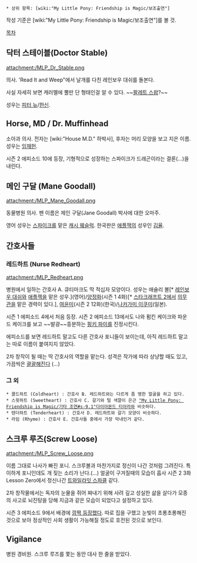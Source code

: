  * 상위 항목: [wiki:"My Little Pony: Friendship is Magic/보조출연"]

작성 기준은 [wiki:"My Little Pony: Friendship is Magic/보조출연"]를 볼 것.

[[목차]]

== 닥터 스테이블(Doctor Stable) ==
attachment:/MLP_Dr_Stable.png

의사. 'Read It and Weep"에서 날개를 다친 레인보우 대쉬를 돌본다. 

사실 자세히 보면 캐러멜에 뿔만 단 형태인걸 알 수 있다. ~~[[팔레트 스왑]]?~~

성우는 [[피터 뉴]]/[[한신]].
== Horse, MD / Dr. Muffinhead ==
소아과 의사. 전자는 [wiki:"House M.D." 하박사], 후자는 머리 모양을 보고 지은 이름.성우는 [[임채헌]]. 

시즌 2 에피소드 10에 등장, 기형적으로 성장하는 스파이크가 드래곤이라는 결론(...)을 내린다.

== 메인 구달 (Mane Goodall) ==
attachment:/MLP_Mane_Goodall.png

동물병원 의사. 팬 이름은 제인 구달(Jane Goodall) 박사에 대한 오마주.

영어 성우는 [[스파이크(Friendship is Magic)|스파이크]]를 맡은 [[My Little Pony: Friendship is Magic/영어 성우#s-2.5|캐시 웨슬럭]]. 한국판은 [[애플잭]]의 성우인 [[김율]].

== 간호사들 ==
=== 레드하트 (Nurse Redheart) ===
attachment:/MLP_Redheart.png

병원에서 일하는 간호사 A. 큐티마크도 딱 적십자 모양이다. 성우는 애슐리 볼[* [[레인보우 대쉬(Friendship is Magic)|레인보우 대쉬]]와 [[애플잭(Friendship is Magic)|애플잭]]을 맡은 성우.](영어)/[[양정화(성우)|양정화]](시즌 1 4화)[* [[스타크래프트 2]]에서 [[의무관]]을 맡은 경력이 있다.], [[여윤미]](시즌 2 12화)(한국)/[[나카가미 이쿠미]](일본).

시즌 1 에피소드 4에서 처음 등장. 시즌 2 에피소드 13에서도 나와 펌킨 케이크와 파운드 케이크를 보고 ~~발광~~흥분하는 [[핑키 파이]]를 진정시킨다. 

에피소드를 보면 레드하트 말고도 다른 간호사 포니들이 보이는데, 아직 레드하트 말고는 따로 이름이 붙여지지 않았다.

2차 창작이 될 때는 딱 간호사의 역할을 맡는다. 성격은 작가에 따라 상냥할 때도 있고, 가끔씩은 [http://niban-destikim.deviantart.com/art/The-curse-of-the-Zap-Apples-278649202 괄괄해진다] (...)

=== 그 외 ===
 * 콜드하트 (Coldheart) : 간호사 B. 레드하트와는 다르게 좀 맹한 얼굴을 하고 있다.
 * 스윗하트 (Sweetheart) : 간호사 C. 갈기와 털 색깔이 은근 [["My Little Pony: Friendship is Magic/기타 조연#s-9.1"다이아몬드 티아라]]와 비슷하다.
 * 텐더하트 (Tenderheart) : 간호사 D. 레드하트와 갈기 모양이 비슷하다.
 * 라임 (Rhyme) : 간호사 E. 간호사들 중에서 가장 막내인거 같다.

== 스크루 루즈(Screw Loose) ==
attachment:/MLP_Screw_Loose.png

이름 그대로 나사가 빠진 포니. 스크루볼과 마찬가지로 정신이 나간 것처럼 그려진다. 특이하게 포니인데도 개 짖는 소리가 난다.(...) 얼굴이 구겨질때의 모습이 흡사 시즌 2 3화 Lesson Zero에서 정신나간 [[트와일라잇 스파클]] 같다.

2차 창작물에서는 독자의 눈물을 쥐어 짜내기 위해 사려 깊고 성실한 삶을 살다가 모종의 사고로 뇌진탕을 당해 지금과 같은 모습이 되었다고 설정하고 있다.

시즌 3 에피소드 9에서 배경에 [https://derpibooru.org/224439?scope=scpecfa1c3b55896f8171945881843a33cba4a63d784 깜짝 등장했다]. 따로 집을 구했고 눈빛이 초롱초롱해진 것으로 보아 정상적인 사회 생활이 가능해질 정도로 호전된 것으로 보인다.

== Vigilance ==
병원 경비원. 스크루 루즈를 쫓는 동안 대사 한 줄을 받았다.
